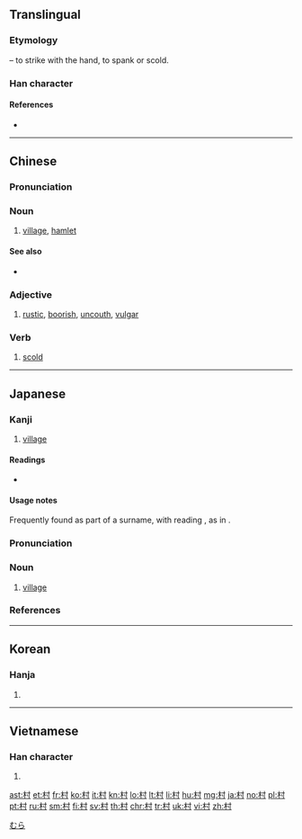 {{also|材}}
==Translingual==
{{stroke order|strokes=7}}

===Etymology===
{{Han compound|寸|木|t2=hand|ls=psc|c1=p|c2=s}} – to strike with the hand, to spank or scold.

===Han character===
{{Han char|rn=75|rad=木|as=03|sn=7|four=44900|canj=DDI|ids=⿰木寸}}

====References====
* {{Han ref|kx=0511.170|dkj=14464|dj=0896.050|hdz=21158.020|uh=6751}}

----

==Chinese==
{{zh-forms}}

===Pronunciation===
{{zh-pron
|m=cūn
|c=cyun1
|h=pfs=chhûn
|mn=chhoan
|w=1tshen
|mc=y
|oc=y
|ma=
|cat=n,a,v
}}

===Noun===
{{zh-noun}}

# [[village]], [[hamlet]]
#: {{zh-x|農村|rural area, village, countryside}}
#: {{zh-x|鄉村|rural area, village, countryside}}

====See also====
* {{zh-l|城|chéng}}

===Adjective===
{{zh-adj}}

# [[rustic]], [[boorish]], [[uncouth]], [[vulgar]] {{qualifier|attributive}}

===Verb===
{{zh-verb}}

# {{lb|zh|archaic}} [[scold]]

----

==Japanese==

===Kanji===
{{ja-kanji|grade=1|rs=木03}}

# [[village]]

====Readings====
* {{ja-readings
|goon=[[そん]] (son)
|kanon=[[そん]] (son)
|kun=[[むら]] (mura)}}

====Usage notes====
Frequently found as part of a surname, with reading {{ja-r|むら}}, as in {{ja-r|村上|^むらかみ}}.

===Pronunciation===
{{ja-kanjitab|むら|yomi=k}}
{{ja-pron|むら|accent=o|yomi=kun|acc_ref=NHK}}

===Noun===
{{ja-noun|むら}}

# [[village]]

===References===
<references />

[[Category:1000 Japanese basic words|むら]]

----

==Korean==

===Hanja===
{{ko-hanja|hangeul=촌|eumhun=마을|rv=chon|mr=ch'on|y=chon|ehrv=maeul|ehmr=maŭl|ehy=maul}}

# {{hanja form of|촌|[[village]]}}

----

==Vietnamese==

===Han character===
{{vi-hantu|[[thôn]], [[thon]], [[thun]], [[chon]], [[chôn]], [[thuôn]], [[thuốn]], [[xóm]]|rs=木03}}

# {{defn|lang=vi|sort=木03}}

[[ast:村]]
[[et:村]]
[[fr:村]]
[[ko:村]]
[[it:村]]
[[kn:村]]
[[lo:村]]
[[lt:村]]
[[li:村]]
[[hu:村]]
[[mg:村]]
[[ja:村]]
[[no:村]]
[[pl:村]]
[[pt:村]]
[[ru:村]]
[[sm:村]]
[[fi:村]]
[[sv:村]]
[[th:村]]
[[chr:村]]
[[tr:村]]
[[uk:村]]
[[vi:村]]
[[zh:村]]